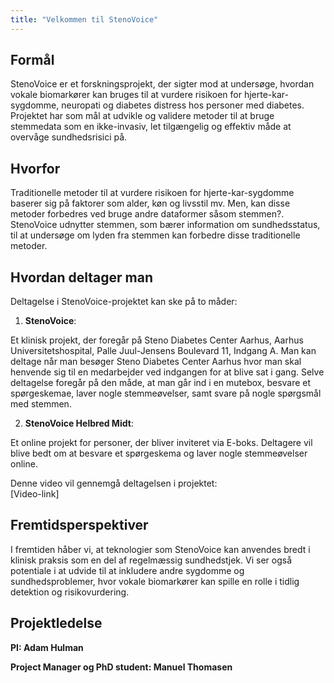 ```yaml
---
title: "Velkommen til StenoVoice"
---
```


## Formål
StenoVoice er et forskningsprojekt, der sigter mod at undersøge, hvordan vokale biomarkører kan bruges til at vurdere risikoen for hjerte-kar-sygdomme, neuropati og diabetes distress hos personer med diabetes. Projektet har som mål at udvikle og validere metoder til at bruge stemmedata som en ikke-invasiv, let tilgængelig og effektiv måde at overvåge sundhedsrisici på.

## Hvorfor
Traditionelle metoder til at vurdere risikoen for hjerte-kar-sygdomme baserer sig på faktorer som alder, køn og livsstil mv. Men, kan disse metoder forbedres ved bruge andre dataformer såsom stemmen?. StenoVoice udnytter stemmen, som bærer information om sundhedsstatus, til at undersøge om lyden fra stemmen kan forbedre disse traditionelle metoder.

## Hvordan deltager man
Deltagelse i StenoVoice-projektet kan ske på to måder:

1. **StenoVoice**:

Et klinisk projekt, der foregår på Steno Diabetes Center Aarhus, Aarhus Universitetshospital, Palle Juul-Jensens Boulevard 11, Indgang A. Man kan deltage når man besøger Steno Diabetes Center Aarhus hvor man skal henvende sig til en medarbejder ved indgangen for at blive sat i gang. Selve deltagelse foregår på den måde, at man går ind i en mutebox, besvare et spørgeskemae, laver nogle stemmeøvelser, samt svare på nogle spørgsmål med stemmen.

2. **StenoVoice Helbred Midt**: 

Et online projekt for personer, der bliver inviteret via E-boks. Deltagere vil blive bedt om at besvare et spørgeskema og laver nogle stemmeøvelser online.

Denne video vil gennemgå deltagelsen i projektet:  
[Video-link]

## Fremtidsperspektiver
I fremtiden håber vi, at teknologier som StenoVoice kan anvendes bredt i klinisk praksis som en del af regelmæssig sundhedstjek. Vi ser også potentiale i at udvide til at inkludere andre sygdomme og sundhedsproblemer, hvor vokale biomarkører kan spille en rolle i tidlig detektion og risikovurdering.

## Projektledelse

**PI: Adam Hulman**

**Project Manager og PhD student: Manuel Thomasen**  

